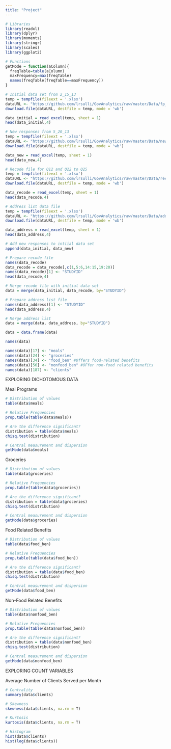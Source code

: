 ```yaml
---
title: "Project"
---
```


```r
# Libraries
library(readxl)
library(dplyr)
library(moments)
library(stringr)
library(scales)
library(ggplot2)

# Functions
getMode = function(aColumn){
  freqTable=table(aColumn)
  maxFrequency=max(freqTable)
  names(freqTable[freqTable==maxFrequency])
}
```

```r
# Initial data set from 2_15_13
temp = tempfile(fileext = '.xlsx')
dataURL <- "https://github.com/lrsulli/GovAnalytics/raw/master/Data/fp_survey_2_15_13.xlsx"
download.file(dataURL, destfile = temp, mode = 'wb')

data_initial = read_excel(temp, sheet = 1)
head(data_initial,4)

# New responses from 5_20_13
temp = tempfile(fileext = '.xlsx')
dataURL <- "https://github.com/lrsulli/GovAnalytics/raw/master/Data/new_responses_5_20_13.xlsx"
download.file(dataURL, destfile = temp, mode = 'wb')

data_new = read_excel(temp, sheet = 1)
head(data_new,4)

# Recode file for Q12 and Q22 to Q25
temp = tempfile(fileext = '.xlsx')
dataURL <- "https://github.com/lrsulli/GovAnalytics/raw/master/Data/recode_Q12_Q22toQ25.xlsx"
download.file(dataURL, destfile = temp, mode = 'wb')

data_recode = read_excel(temp, sheet = 1)
head(data_recode,4)

# Address list data file
temp = tempfile(fileext = '.xlsx')
dataURL <- "https://github.com/lrsulli/GovAnalytics/raw/master/Data/address_list_5_20_13.xlsx"
download.file(dataURL, destfile = temp, mode = 'wb')

data_address = read_excel(temp, sheet = 1)
head(data_address,4)
```

```r
# Add new responses to intiial data set
append(data_initial, data_new)
```

```r
# Prepare recode file
names(data_recode)
data_recode = data_recode[,c(1,5:6,14:15,19:20)]
names(data_recode)[1] <- "STUDYID"
head(data_recode,4)

# Merge recode file with initial data set
data = merge(data_initial, data_recode, by="STUDYID")

# Prepare address list file
names(data_address)[1] <- "STUDYID"
head(data_address,4)

# Merge address list
data = merge(data, data_address, by="STUDYID")

data = data.frame(data)
```

```r
names(data)

names(data)[17] <- "meals"
names(data)[24] <- "groceries"
names(data)[34] <- "food_ben" #Offers food-related benefits
names(data)[56] <- "nonfood_ben" #OFfer non-food related benefits
names(data)[187] <- "clients"
```

EXPLORING DICHOTOMOUS DATA

Meal Programs

```r
# Distribution of values
table(data$meals)

# Relative Frequencies
prop.table(table(data$meals))

# Are the difference significant?
distribution = table(data$meals)
chisq.test(distribution)

# Central measurement and dispersion
getMode(data$meals)
```

Groceries

```r
# Distribution of values
table(data$groceries)

# Relative Frequencies
prop.table(table(data$groceries))

# Are the difference significant?
distribution = table(data$groceries)
chisq.test(distribution)

# Central measurement and dispersion
getMode(data$groceries)
```

Food Related Benefits

```r
# Distribution of values
table(data$food_ben)

# Relative Frequencies
prop.table(table(data$food_ben))

# Are the difference significant?
distribution = table(data$food_ben)
chisq.test(distribution)

# Central measurement and dispersion
getMode(data$food_ben)
```

Non-Food Related Benefits

```r
# Distribution of values
table(data$nonfood_ben)

# Relative Frequencies
prop.table(table(data$nonfood_ben))

# Are the difference significant?
distribution = table(data$nonfood_ben)
chisq.test(distribution)

# Central measurement and dispersion
getMode(data$nonfood_ben)
```

EXPLORING COUNT VARIABLES

Average Number of Clients Served per Month

```r
# Centrality
summary(data$clients)

# Skewness
skewness(data$clients, na.rm = T)

# Kurtosis
kurtosis(data$clients, na.rm = T)

# Histogram
hist(data$clients)
hist(log(data$clients))
```
